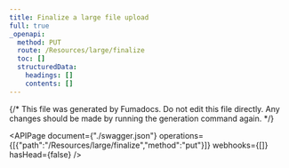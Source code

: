```yaml
---
title: Finalize a large file upload
full: true
_openapi:
  method: PUT
  route: /Resources/large/finalize
  toc: []
  structuredData:
    headings: []
    contents: []
---
```


{/* This file was generated by Fumadocs.
Do not edit this file directly. Any changes should be made by running the generation command again. */}

<APIPage document={"./swagger.json"} operations={[{"path":"/Resources/large/finalize","method":"put"}]} webhooks={[]} hasHead={false} />